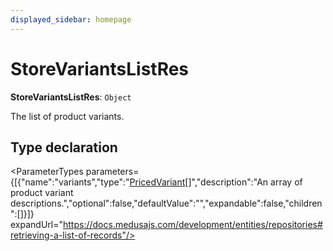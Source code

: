 ```yaml
---
displayed_sidebar: homepage
---
```



# StoreVariantsListRes

 **StoreVariantsListRes**: `Object`

The list of product variants.

## Type declaration

<ParameterTypes parameters={[{"name":"variants","type":"[PricedVariant](medusa.PricedVariant.mdx)[]","description":"An array of product variant descriptions.","optional":false,"defaultValue":"","expandable":false,"children":[]}]} expandUrl="https://docs.medusajs.com/development/entities/repositories#retrieving-a-list-of-records"/>

